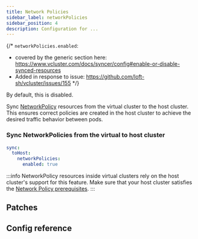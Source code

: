 ```yaml
---
title: Network Policies
sidebar_label: networkPolicies
sidebar_position: 4
description: Configuration for ...
---
```



{/*
`networkPolicies.enabled`:
- covered by the generic section here: https://www.vcluster.com/docs/syncer/config#enable-or-disable-synced-resources
- Added in response to issue: https://github.com/loft-sh/vcluster/issues/155
*/}

By default, this is disabled.

Sync [NetworkPolicy](https://kubernetes.io/docs/concepts/services-networking/network-policies/) resources from the virtual cluster to the host cluster. This ensures correct policies are created in the host cluster to achieve the desired traffic behavior between pods.

### Sync NetworkPolicies from the virtual to host cluster

```YAML
sync:
  toHost:
    networkPolicies:
      enabled: true
```

:::info
NetworkPolicy resources inside virtual clusters rely on the host cluster's support for this feature. Make sure that your host cluster satisfies the [Network Policy prerequisites](https://kubernetes.io/docs/concepts/services-networking/network-policies/#prerequisites).
:::

## Patches

<Patches resource="networkPolicies" path="metadata.annotations[*]" />

## Config reference

<EnableSwitch/>

